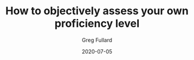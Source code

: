 ---
title: "How to objectively assess your own proficiency level"
date: "2020-07-05"
author: "Greg Fullard"
category: "Skills Development"
---